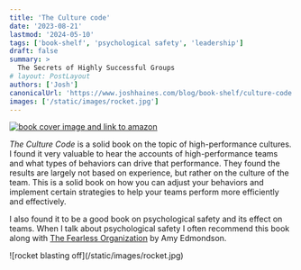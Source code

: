 ```yaml
---
title: 'The Culture code'
date: '2023-08-21'
lastmod: '2024-05-10'
tags: ['book-shelf', 'psychological safety', 'leadership']
draft: false
summary: >
  The Secrets of Highly Successful Groups
# layout: PostLayout
authors: ['Josh']
canonicalUrl: 'https://www.joshhaines.com/blog/book-shelf/culture-code'
images: ['/static/images/rocket.jpg']
---
```


<div className="mx-auto w-1/3">
  <a href="https://www.amazon.com/Culture-Code-Secrets-Highly-Successful/dp/1847941273">
    <img
      alt="book cover image and link to amazon"
      src="https://m.media-amazon.com/images/I/415gxAISkiL._SY445_SX342_.jpg"
    />
  </a>
</div>

_The Culture Code_ is a solid book on the topic of high-performance cultures. I found it very valuable to hear the accounts of high-performance teams and what types of behaviors can drive that performance. They found the results are largely not based on experience, but rather on the culture of the team. This is a solid book on how you can adjust your behaviors and implement certain strategies to help your teams perform more efficiently and effectively.

I also found it to be a good book on psychological safety and its effect on teams. When I talk about psychological safety I often recommend this book along with [The Fearless Organization](/blog/book-shelf/fearless-organization) by Amy Edmondson.

<div className="-mx-2 flex flex-wrap justify-center overflow-hidden xl:-mx-2">
  <div className="my-1 w-full overflow-hidden px-2 xl:my-1 xl:w-1/2 xl:px-2">
    ![rocket blasting off](/static/images/rocket.jpg)
  </div>
</div>
